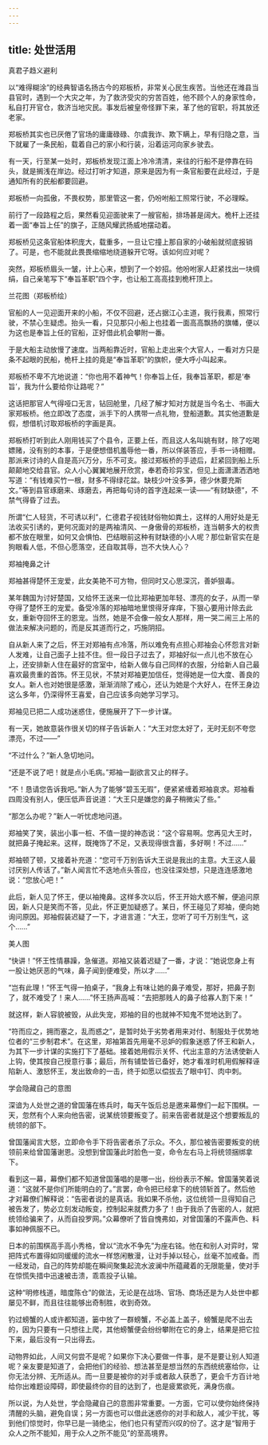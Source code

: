 ```yaml
---
---
---
```

title: 处世活用
---




真君子趋义避利

以“难得糊涂”的经典智语名扬古今的郑板桥，非常关心民生疾苦。当他还在潍县当县官时，遇到一个大灾之年，为了救济受灾的穷苦百姓，他不顾个人的身家性命，私自打开官仓，救济当地灾民。事发后被皇帝怪罪下来，革了他的官职，将其放还老家。

郑板桥其实也已厌倦了官场的庸庸碌碌、尔虞我诈、欺下瞒上，早有归隐之意，当下就雇了一条民船，载着自己的家小和行装，沿着运河向家乡驶去。

有一天，行至某一处时，郑板桥发现江面上冷冷清清，来往的行船不是停靠在码头，就是搁浅在岸边。经过打听才知道，原来是因为有一条官船要在此经过，于是通知所有的民船都要回避。

郑板桥一向孤傲，不畏权势，那里管这一套，仍吩咐船工照常行驶，不必理睬。

前行了一段路程之后，果然看见迎面驶来了一艘官船，排场甚是阔大。桅杆上还挂着一面“奉旨上任”的旗子，正随风耀武扬威地摆动着。

郑板桥见这条官船体积庞大，载重多，一旦让它撞上那自家的小破船就彻底报销了。可是，也不能就此畏畏缩缩地绕道躲开它呀。该如何应对呢？

突然，郑板桥眉头一皱，计上心来，想到了一个妙招。他吩咐家人赶紧找出一块绸绢，自己亲笔写下“奉旨革职”四个字，也让船工高高挂到桅杆顶上。



兰花图（郑板桥绘）

官船的人一见迎面开来的小船，不仅不回避，还占据江心主道，我行我素，照常行驶，不禁心生疑虑。抬头一看，只见那只小船上也挂着一面高高飘扬的旗幡，便以为这也是奉旨上任的官船，正好借此机会攀附一番。

于是大船主动放慢了速度。当两船靠近时，官船上走出来个大官人，一看对方只是条不起眼的民船，桅杆上挂的竟是“奉旨革职”的旗帜，便大呼小叫起来。

郑板桥不卑不亢地说道：“你也用不着神气！你奉旨上任，我奉旨革职，都是‘奉旨’，我为什么要给你让路呢？”

这话把那官人气得哑口无言，钻回舱里，几经了解才知对方就是当今名士、书画大家郑板桥。他立即改了态度，派手下的人携带一点礼物，登船道歉。其实他道歉是假，想借机讨取郑板桥的字画是真。

郑板桥打听到此人刚用钱买了个县令，正要上任，而且这人名叫姚有财，除了吃喝嫖赌，没有别的本事，于是便想借机羞辱他一番，所以佯装答应，手书一诗相赠。那派来讨诗的人自是高兴万分，乐不可支。接过郑板桥的手迹后，赶紧回到船上乐颠颠地交给县官。众人小心翼翼地展开欣赏，奉若奇珍异宝，但见上面潇潇洒洒地写道：“有钱难买竹一根，财多不得绿花盆。缺枝少叶没多笋，德少休要充斯文。”等到县官琢磨来、琢磨去，再把每句诗的首字连起来一读——“有财缺德”，不禁气得昏了过去。

所谓“仁人轻货，不可诱以利”，仁德君子视钱财俗物如粪土，这样的人用好处是无法收买引诱的，更何况面对的是两袖清风、一身傲骨的郑板桥，连当朝多大的权贵都不放在眼里，如何又会惧怕、巴结眼前这种有财缺德的小人呢？那位新官实在是狗眼看人低，不但心愿落空，还自取其辱，岂不大快人心？


郑袖掩鼻之计

郑袖甚得楚怀王宠爱，此女美艳不可方物，但同时又心思深沉，善妒狠毒。

某年魏国为讨好楚国，又给怀王送来一位比郑袖更加年轻、漂亮的女子，从而一举夺得了楚怀王的宠爱。备受冷落的郑袖暗地里恨得牙痒痒，下狠心要用计除去此女，重新夺回怀王的恩宠。当然，她是不会像一般女人那样，用一哭二闹三上吊的做法来解决问题的，而是反其道而行之，巧施阴招。

自从新人来了之后，怀王对郑袖有点冷落，所以难免有点担心郑袖会心怀怨言对新人发难，让自己面子上挂不住。但一段日子过去了，郑袖好似一点儿也不放在心上，还安排新人住在最好的宫室中，给新人做与自己同样的衣服，分给新人自己最喜欢最贵重的首饰。怀王见状，不禁对郑袖更加信任，觉得她是一位大度、善良的女人。新人也对她很是感激，渐渐消除了戒心，还认为她是个大好人，在怀王身边这么多年，仍深得怀王喜爱，自己应该多向她学习学习。

郑袖见已把二人成功迷惑住，便施展开了下一步计谋。

有一天，她故意装作很关切的样子告诉新人：“大王对您太好了，无时无刻不夸您漂亮，不过——”

“不过什么？”新人急切地问。

“还是不说了吧！就是点小毛病。”郑袖一副欲言又止的样子。

“不！恳请您告诉我吧。”新人为了能够“碧玉无瑕”，便紧紧缠着郑袖哀求。郑袖看四周没有别人，便压低声音说道：“大王只是嫌您的鼻子稍微尖了些。”

“那怎么办呢？”新人一听忧虑地问道。

郑袖笑了笑，装出小事一桩、不值一提的神态说：“这个容易啊。您再见大王时，就把鼻子掩起来。这样，既掩饰了不足，又表现得很含蓄，多好啊！不过……”

郑袖顿了顿，又接着补充道：“您可千万别告诉大王说是我出的主意。大王这人最讨厌别人传话了。”新人闻言忙不迭地点头答应，也没往深处想，只是连连感激地说：“您放心吧！”

此后，新人见了怀王，便以袖掩鼻。这样多次以后，怀王开始大惑不解，便追问原因，新人只是笑而不答，见此，怀正更加疑惑了。某日，怀王碰见了郑袖，便向她询问原因。郑袖假装迟疑了一下，才进言道：“大王，您听了可千万别生气，这个……”



美人图

“快讲！”怀王性情暴躁，急催道。郑袖又装着迟疑了一番，才说：“她说您身上有一股让她厌恶的气味，鼻子闻到便难受，所以才……”

“岂有此理！”怀王气得一拍桌子，“我身上有味让她的鼻子难受，那好，把鼻子割了，就不难受了！来人……”怀王扬声高喊：“去把那贱人的鼻子给寡人割下来！”

就这样，新人容貌被毁，从此失宠，郑袖的目的也就神不知鬼不觉地达到了。

“符而应之，拥而塞之，乱而惑之”，是暂时处于劣势者用来对付、制服处于优势地位者的“三步制君术”。在这里，郑袖第首先用毫不忌妒的假象迷惑了怀王和新人，为其下一步计谋的实施打下了基础。接着她用假示关怀、代出主意的方法诱使新人上钩，使其按自己授意行事；最后，所有铺垫皆已备好，她才看准时机用假解释诬陷新人、激怒怀王，发出致命的一击，终于如愿以偿拔去了眼中钉、肉中刺。


学会隐藏自己的意图

深谙为人处世之道的曾国藩在练兵时，每天午饭后总是邀来幕僚们一起下围棋。一天，忽然有个人来向他告密，说某统领要叛变了。前来告密者就是这个想要叛乱的统领的部下。

曾国藩闻言大怒，立即命令手下将告密者杀了示众。不久，那位被告密要叛变的统领前来给曾国藩谢恩。没想到曾国藩此时脸色一变，命令左右马上将统领捆绑拿下。

看到这一幕，幕僚们都不知道曾国藩唱的是哪一出，纷纷表示不解。曾国藩笑着说道：“这就不是你们所能明白的了。”言罢，命令把已经拿下的统领斩首了。然后他才对幕僚们解释说：“告密者说的是真话。我如果不杀他，这位统领一旦得知自己被告发了，势必立刻发动叛变，控制起来就费力多了！由于我杀了告密的人，就把统领给骗来了，从而自投罗网。”众幕僚听了皆自愧弗如，对曾国藩的不露声色、料事如神佩服不已。

日本的前围棋高手高小秀格，曾以“流水不争先”为座右铭。他在和别人对弈时，常把阵式布置得如同缓缓的流水一样悠闲散漫，让对手掉以轻心，丝毫不加戒备。而一经发动，自己的阵势却能在瞬间聚集起流水波澜中所蕴藏着的无限能量，使对手在惊慌失措中迅速被击溃，乖乖投子认输。

这种“明修栈道，暗度陈仓”的做法，无论是在战场、官场、商场还是为人处世中都屡见不鲜，而且往往能够出奇制胜，收到奇效。

钓过螃蟹的人或许都知道，篓中放了一群螃蟹，不必盖上盖子，螃蟹是爬不出去的，因为只要有一只想往上爬，其他螃蟹便会纷纷攀附在它的身上，结果是把它拉下来，最后没有一只出得去。

动物界如此，人间又何尝不是呢？如果你下决心要做一件事，是不是要让别人知道呢？亲友要是知道了，会把他们的经验、想法甚至是想当然的东西统统塞给你，让你无法分辨、无所适从。而一旦要是被你的对手或者敌人获悉了，更会千方百计地给你出难题设障碍，即使最终你的目的达到了，也是疲累欲死，满身伤痕。

所以说，为人处世，学会隐藏自己的意图非常重要。一方面，它可以使你始终保持清醒的头脑，避免自误；另一方面也可以借此迷惑你的对手和敌人，减少干扰，等到他们惊觉时，你早已是一骑绝尘，他们也只有望而兴叹的份了。这才是“智用于众人之所不能知，用于众人之所不能见”的至高境界。